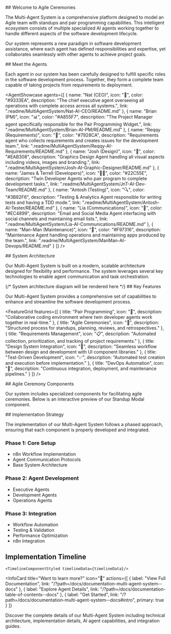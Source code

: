 
<Meta title="Documentation/Introduction" />

<AnimatedHero 
  title="Multi-Agent AI System" 
  subtitle="An intelligent ecosystem of specialized AI agents working together to streamline the software development lifecycle"
  cta="Explore the system"
  ctaLink="/?path=/docs/documentation-multi-agent-system--docs"
  withSearch={true}
/>

<ScrollReveal>
  ## Welcome to Agile Ceremonies

  The Multi-Agent System is a comprehensive platform designed to model an Agile team with standups and pair programming capabilities. This intelligent ecosystem consists of multiple specialized AI agents working together to handle different aspects of the software development lifecycle.

  Our system represents a new paradigm in software development assistance, where each agent has defined responsibilities and expertise, yet collaborates seamlessly with other agents to achieve project goals.
</ScrollReveal>

<AnimatedDiagram/>

<ScrollReveal>
  ## Meet the Agents

  Each agent in our system has been carefully designed to fulfill specific roles in the software development process. Together, they form a complete team capable of taking projects from requirements to deployment.
</ScrollReveal>

<AgentShowcase 
  agents={[
    {
      name: "Nat (CEO)",
      icon: "👑",
      color: "#9333EA",
      description: "The chief executive agent overseeing all operations with complete access across all systems.",
      link: ".readme/MultiAgentSystem/Nat-AI-CEO/README.md"
    },
    {
      name: "Brian (PM)",
      icon: "📊",
      color: "#A855F7",
      description: "The Project Manager agent specifically responsible for the Pair Programming Widget.",
      link: ".readme/MultiAgentSystem/Brian-AI-PM/README.md"
    },
    {
      name: "Reqqy (Requirements)",
      icon: "📝",
      color: "#7928CA",
      description: "Requirements agent who collects requirements and creates issues for the development team.",
      link: ".readme/MultiAgentSystem/Reqqy-AI-Requirements/README.md"
    },
    {
      name: "Josh (Design)",
      icon: "🎨",
      color: "#EAB308",
      description: "Graphics Design Agent handling all visual aspects including videos, images and branding.",
      link: ".readme/MultiAgentSystem/Josh-AI-Graphic-Designer/README.md"
    },
    {
      name: "James & Terrell (Developers)",
      icon: "👨‍💻",
      color: "#22C55E",
      description: "Twin Developer Agents who pair program to complete development tasks.",
      link: ".readme/MultiAgentSystem/JnT-AI-Dev-Team/README.md"
    },
    {
      name: "Antosh (Testing)",
      icon: "🔍",
      color: "#3B82F6",
      description: "Testing & Analytics Agent responsible for writing tests and having a TDD mode.",
      link: ".readme/MultiAgentSystem/Antosh-AI-Tester/README.md"
    },
    {
      name: "Lia (Communications)",
      icon: "📱",
      color: "#EC4899",
      description: "Email and Social Media Agent interfacing with social channels and maintaining email lists.",
      link: ".readme/MultiAgentSystem/Lia-AI-Communications/README.md"
    },
    {
      name: "Man-Man (Maintenance)",
      icon: "🔧",
      color: "#F97316",
      description: "Maintenance Agent handling operations and maintaining apps produced by the team.",
      link: ".readme/MultiAgentSystem/ManMan-AI-Devops/README.md"
    }
  ]}
/>

<ScrollReveal>
  ## System Architecture

  Our Multi-Agent System is built on a modern, scalable architecture designed for flexibility and performance. The system leverages several key technologies to enable agent communication and task orchestration.
</ScrollReveal>

<AnimatedDiagram id="system-architecture">
  {/* System architecture diagram will be rendered here */}
</AnimatedDiagram>

<ScrollReveal>
  ## Key Features

  Our Multi-Agent System provides a comprehensive set of capabilities to enhance and streamline the software development process.
</ScrollReveal>

<FeatureGrid 
  features={[
    {
      title: "Pair Programming",
      icon: "👥",
      description: "Collaborative coding environment where twin developer agents work together in real-time."
    },
    {
      title: "Agile Ceremonies",
      icon: "🔄",
      description: "Structured process for standups, planning, reviews, and retrospectives."
    },
    {
      title: "Requirements Management",
      icon: "📋",
      description: "Automated collection, prioritization, and tracking of project requirements."
    },
    {
      title: "Design System Integration",
      icon: "🎨",
      description: "Seamless workflow between design and development with UI component libraries."
    },
    {
      title: "Test-Driven Development",
      icon: "✅",
      description: "Automated test creation and execution before implementation."
    },
    {
      title: "DevOps Automation",
      icon: "🚀",
      description: "Continuous integration, deployment, and maintenance pipelines."
    }
  ]}
/>

<ScrollReveal>
  ## Agile Ceremony Components

  Our system includes specialized components for facilitating agile ceremonies. Below is an interactive preview of our Standup Modal component.
</ScrollReveal>

<StandupModalDocs />

<ScrollReveal>
  ## Implementation Strategy

  The implementation of our Multi-Agent System follows a phased approach, ensuring that each component is properly developed and integrated.

  ### Phase 1: Core Setup
  * n8n Workflow Implementation
  * Agent Communication Protocols
  * Base System Architecture

  ### Phase 2: Agent Development
  * Executive Agents
  * Development Agents
  * Operations Agents

  ### Phase 3: Integration
  * Workflow Automation
  * Testing & Validation
  * Performance Optimization
  * n8n Integration
</ScrollReveal>

<div id="timeline">
    <h2>Implementation Timeline</h2>

    <TimelineComponentStyled timelineData={timelineData}/>
</div>

<InfoCard
  title="Want to learn more?"
  icon="🚀"
  actions={[
    {
      label: "View Full Documentation",
      link: "/?path=/docs/documentation-multi-agent-system--docs"
    },
    {
      label: "Explore Agent Details",
      link: "/?path=/docs/documentation-table-of-contents--docs"
    },
    {
      label: "Get Started",
      link: "/?path=/docs/documentation-multi-agent-system--docs#intro",
      primary: true
    }
  ]}
>
  Discover the complete details of our Multi-Agent System including technical architecture, 
  implementation details, AI agent capabilities, and integration guides.
</InfoCard>
